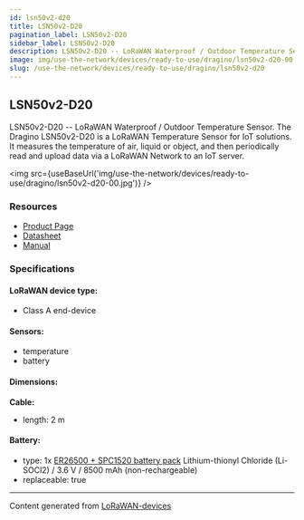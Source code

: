 ```yaml
---
id: lsn50v2-d20
title: LSN50v2-D20
pagination_label: LSN50v2-D20
sidebar_label: LSN50v2-D20
description: LSN50v2-D20 -- LoRaWAN Waterproof / Outdoor Temperature Sensor
image: img/use-the-network/devices/ready-to-use/dragino/lsn50v2-d20-00.jpg
slug: /use-the-network/devices/ready-to-use/dragino/lsn50v2-d20
---
```



## LSN50v2-D20

LSN50v2-D20 -- LoRaWAN Waterproof / Outdoor Temperature Sensor. The Dragino LSN50v2-D20 is a LoRaWAN
Temperature Sensor for IoT solutions. It measures the temperature of air, liquid or object, and then
periodically read and upload data via a LoRaWAN Network to an IoT server.

<img src={useBaseUrl('img/use-the-network/devices/ready-to-use/dragino/lsn50v2-d20-00.jpg')} />

### Resources

- [Product Page](http://www.dragino.com/products/lora-lorawan-end-node/item/168-lsn50v2-d20.html)
- [Datasheet](https://www.dropbox.com/sh/z8tozdjt2r594u7/AAB0wat4NH5X-dkiFgNKur_6a/Datasheet_LSN50v2-D2x_LoRaWAN_Temperature_Sensor.pdf?dl=0)
- [Manual](http://wiki.dragino.com/xwiki/bin/view/Main/User%20Manual%20for%20LoRaWAN%20End%20Nodes/LSN50v2-D20-D22-D23%20LoRaWAN%20Temperature%20Sensor%20User%20Manual/)

### Specifications

#### LoRaWAN device type:

- Class A end-device

#### Sensors:

- temperature
- battery

#### Dimensions:

**Cable:**

- length: 2 m

#### Battery:

- type: 1x
  [ER26500 + SPC1520 battery pack](http://wiki.dragino.com/xwiki/bin/view/Main/How%20to%20calculate%20the%20battery%20life%20of%20Dragino%20sensors%3F/#H1.ER265002BSPC1520BatteryPack)
  Lithium-thionyl Chloride (Li-SOCl2) / 3.6 V / 8500 mAh (non-rechargeable)
- replaceable: true

---

Content generated from [LoRaWAN-devices](https://github.com/TheThingsNetwork/lorawan-devices)
